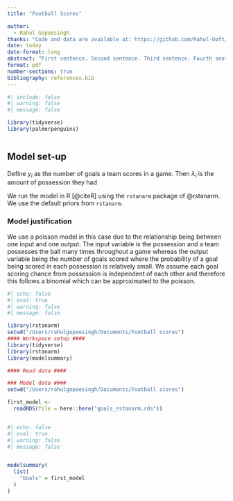 ```yaml
---
title: "Football Scores"

author: 
  - Rahul Gopeesingh
thanks: "Code and data are available at: https://github.com/Rahul-Uoft/Football-scores.git"
date: today
date-format: long
abstract: "First sentence. Second sentence. Third sentence. Fourth sentence."
format: pdf
number-sections: true
bibliography: references.bib
---
```


```r
#| include: false
#| warning: false
#| message: false

library(tidyverse)
library(palmerpenguins)



```




## Model set-up

Define $y_i$ as the number of goals a team scores in a game. Then $\lambda_i$ is the amount of possession they had   

\begin{align} 
y_i &\sim \mbox{Poisson}(\lambda_i) \\
\mu_i &= \alpha + \beta x \lambda_i\\
\alpha &\sim \mbox{Normal}(0, 2.5) \\
\beta &\sim \mbox{Normal}(0, 2.5) \\
\end{align}

We run the model in R [@citeR] using the `rstanarm` package of @rstanarm. We use the default priors from `rstanarm`.


### Model justification

We use a poisson model in this case due to the relationship being between one input and one output. The input variable is the possession and a team possesses the ball many times throughout a game whereas the output variable being the number of goals scored where the probability of a goal being scored in each possession is relatively small. We assume each goal scoring chance from possession is independent of each other and therefore this follows a binomial which can be approximated to the poisson.



```r
#| echo: false
#| eval: true
#| warning: false
#| message: false

library(rstanarm)
setwd("/Users/rahulgopeesingh/Documents/Football scores")
#### Workspace setup ####
library(tidyverse)
library(rstanarm)
library(modelsummary)

#### Read data ####

### Model data ####
setwd("/Users/rahulgopeesingh/Documents/Football scores")

first_model <-
  readRDS(file = here::here("goals_rstanarm.rds"))



```


```r
#| echo: false
#| eval: true
#| warning: false
#| message: false


modelsummary(
  list(
    "Goals" = first_model
  )
)

```

